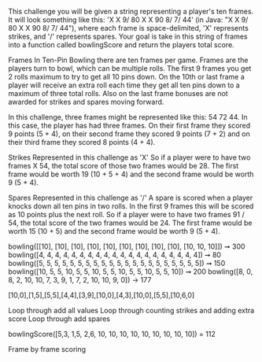 This challenge you will be given a string representing a player's ten frames. 
It will look something like this: 'X X 9/ 80 X X 90 8/ 7/ 44' (in Java: "X X 9/ 80 X X 90 8/ 7/ 44"), where each frame is space-delimited, 
'X' represents strikes, and '/' represents spares. 
Your goal is take in this string of frames into a function called bowlingScore and return the players total score.

Frames
In Ten-Pin Bowling there are ten frames per game. 
Frames are the players turn to bowl, which can be multiple rolls. 
The first 9 frames you get 2 rolls maximum to try to get all 10 pins down. 
On the 10th or last frame a player will receive an extra roll each time they get all ten pins down to a maximum of three total rolls. 
Also on the last frame bonuses are not awarded for strikes and spares moving forward.

In this challenge, three frames might be represented like this: 54 72 44. 
In this case, the player has had three frames. On their first frame they scored 9 points (5 + 4), on their second frame they scored 9 points (7 + 2) 
and on their third frame they scored 8 points (4 + 4). 

Strikes
Represented in this challenge as 'X'
So if a player were to have two frames X 54, 
the total score of those two frames would be 28. 
The first frame would be worth 19 (10 + 5 + 4) and the second frame would be worth 9 (5 + 4).

Spares
Represented in this challenge as '/'
A spare is scored when a player knocks down all ten pins in two rolls. 
In the first 9 frames this will be scored as 10 points plus the next roll. 
So if a player were to have two frames 91 / 54, 
the total score of the two frames would be 24. 
The first frame would be worth 15 (10 + 5) and the second frame would be worth 9 (5 + 4).

bowling([[10], [10], [10], [10], [10], [10], [10], [10], [10], [10, 10, 10]]) ➞ 300
bowling([4, 4, 4, 4, 4, 4, 4, 4, 4, 4, 4, 4, 4, 4, 4, 4, 4, 4, 4, 4]) ➞ 80
bowling([5, 5, 5, 5, 5, 5, 5, 5, 5, 5, 5, 5, 5, 5, 5, 5, 5, 5, 5, 5, 5]) ➞ 150
bowling([10, 5, 5, 10, 5, 5, 10, 5, 5, 10, 5, 5, 10, 5, 5, 10]) ➞ 200
bowling([8, 0, 8, 2, 10, 10, 7, 3, 9, 1, 7, 2, 10, 10, 9, 0]) -> 177

[10,0],[1,5],[5,5],[4,4],[3,9],[10,0],[4,3],[10,0],[5,5],[10,6,0]

Loop through add all values
Loop through counting strikes and adding extra score
Loop through add spares

bowlingScore([5,3, 1,5, 2,6, 10, 10, 10, 10, 10, 10, 10, 10, 10]) = 112

Frame by frame scoring

